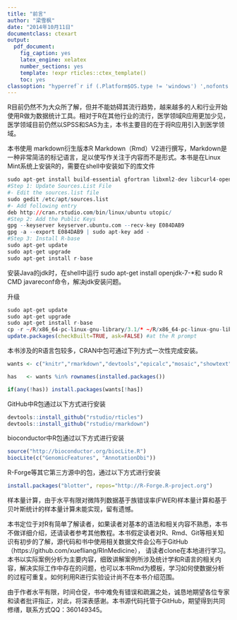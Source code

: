 ```yaml
---
title: "前言"
author: "梁雪枫"
date: "2014年10月11日"
documentclass: ctexart
output:
  pdf_document:
    fig_caption: yes
    latex_engine: xelatex
    number_sections: yes
    template: !expr rticles::ctex_template()
    toc: yes
classoption: "hyperref`r if (.Platform$OS.type != 'windows') ',nofonts'`"
---
```

R目前仍然不为大众所了解，但并不能妨碍其流行趋势，越来越多的人和行业开始使用R做为数据统计工具。相对于R在其他行业的流行，医学领域R应用更加少见，医学领域目前仍然以SPSS和SAS为主，本书主要目的在于将R应用引入到医学领域。

本书使用 markdown衍生版本R Markdown（Rmd）V2进行撰写，Markdown是一种非常简洁的标记语言，足以使写作关注于内容而不是形式。本书是在Linux Mint系统上安装R的，需要在shell中安装如下的库文件

```r
sudo apt-get install build-essential gfortran libxml2-dev libcurl4-openssl-dev libfreetype6-dev libbz2-dev liblapack-dev  libpcre++-dev  r-base-dev  liblzma-dev r-cran-rcpp r-cran-rjava openjdk-7-jre  
#Step 1: Update Sources.List File
#- Edit the sources.list file
sudo gedit /etc/apt/sources.list
#- Add following entry
deb http://cran.rstudio.com/bin/linux/ubuntu utopic/
#Step 2: Add the Public Keys
gpg --keyserver keyserver.ubuntu.com --recv-key E084DAB9
gpg -a --export E084DAB9 | sudo apt-key add -
#Step 3: Install R-base
sudo apt-get update
sudo apt-get upgrade
sudo apt-get install r-base
```
安装Java的jdk时，在shell中运行 sudo apt-get install openjdk-7-*和 sudo R CMD javareconf命令，解决jdk安装问题。

升级
```r
sudo apt-get update
sudo apt-get upgrade
sudo apt-get install r-base
cp -r ~/R/x86_64-pc-linux-gnu-library/3.1/* ~/R/x86_64-pc-linux-gnu-library/3.2 # at the shell prompt
update.packages(checkBuilt=TRUE, ask=FALSE) #at the R prompt 
```


本书涉及的R语言包较多，CRAN中包可通过下列方式一次性完成安装。
```r
wants <- c("knitr","rmarkdown","devtools","epicalc","mosaic","showtext","pander","PerformanceAnalytics","fitdistrplus","CircStats","MASS","mixtools","boot","TrialSize","vcd","ggplot2","pspearman","gvlma","car","lmtest","leaps","plyr","bootstrap","elrm","rms","Deducer","bestglm","survival","robust","mlogit", "nnet", "VGAM","ordinal","Sample.Size","samplesize4surveys","SampleSizeMeans","SampleSizeProportions","mosaic","XML","pipeR")

has   <- wants %in% rownames(installed.packages())

if(any(!has)) install.packages(wants[!has])
```
GitHub中R包通过以下方式进行安装
```r
devtools::install_github("rstudio/rticles")
devtools::install_github("rstudio/rmarkdown")
```
bioconductor中R包通过以下方式进行安装
```r
source("http://bioconductor.org/biocLite.R")
biocLite(c("GenomicFeatures", "AnnotationDbi"))
```
R-Forge等其它第三方源中的包，通过以下方式进行安装
```r
install.packages("blotter", repos="http://R-Forge.R-project.org")
```


样本量计算，由于水平有限对微阵列数据基于族错误率(FWER)样本量计算和基于贝叶斯统计的样本量计算未能实现，留有遗憾。

本书定位于对R有简单了解读者，如果读者对基本的语法和相关内容不熟悉，本书不做详细介绍，还请读者参考其他教程。本书假定读者对R、Rmd、Git等相关知识有初步的了解，源代码和书中使用相关数据文件会公布于GitHub（https://github.com/xuefliang/RInMedicine）， 请读者clone在本地进行学习。本书以实际案例分析为主要内容，细致讲解案例所涉及统计学和R语言的相关内容，解决实际工作中存在的问题，也可以本书Rmd为模板，学习如何使数据分析的过程可重复。如何利用R进行实验设计尚不在本书介绍范围。

由于作者水平有限，时间仓促，书中难免有错误和疏漏之处，诚恳地期望各位专家和读者批评指正，对此，将深表感谢。本书源代码托管于GitHub，期望得到共同修缮，联系方式QQ：360149345。